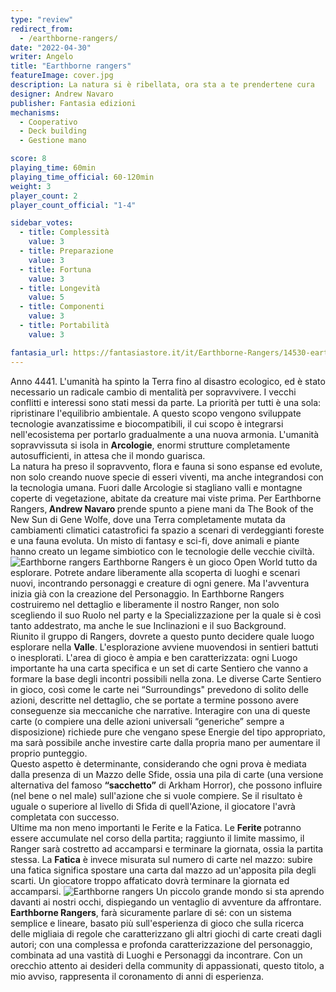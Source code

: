 ```yaml
---
type: "review"
redirect_from:
  - /earthborne-rangers/
date: "2022-04-30"
writer: Angelo
title: "Earthborne rangers"
featureImage: cover.jpg
description: La natura si è ribellata, ora sta a te prendertene cura
designer: Andrew Navaro
publisher: Fantasia edizioni
mechanisms:
  - Cooperativo
  - Deck building
  - Gestione mano

score: 8
playing_time: 60min
playing_time_official: 60-120min
weight: 3
player_count: 2
player_count_official: "1-4"

sidebar_votes:
  - title: Complessità
    value: 3
  - title: Preparazione
    value: 3
  - title: Fortuna
    value: 3
  - title: Longevità
    value: 5
  - title: Componenti
    value: 3
  - title: Portabilità
    value: 3

fantasia_url: https://fantasiastore.it/it/Earthborne-Rangers/14530-earthborne-rangers-set-base-albero-treedom.html
---
```


<Setting>
  Anno 4441. L'umanità ha spinto la Terra fino al disastro ecologico, ed è stato
  necessario un radicale cambio di mentalità per sopravvivere. I vecchi
  conflitti e interessi sono stati messi da parte. La priorità per tutti è una
  sola: ripristinare l'equilibrio ambientale. A questo scopo vengono sviluppate
  tecnologie avanzatissime e biocompatibili, il cui scopo è integrarsi
  nell'ecosistema per portarlo gradualmente a una nuova armonia. L'umanità
  sopravvissuta si isola in <strong>Arcologie</strong>, enormi strutture
  completamente autosufficienti, in attesa che il mondo guarisca.
  <br /> La natura ha preso il sopravvento, flora e fauna si sono espanse ed evolute,
  non solo creando nuove specie di esseri viventi, ma anche integrandosi con la tecnologia
  umana. Fuori dalle Arcologie si stagliano valli e montagne coperte di vegetazione,
  abitate da creature mai viste prima. Per Earthborne Rangers,<strong>
    Andrew Navaro
  </strong> prende spunto a piene mani da The Book of the New Sun di Gene Wolfe,
  dove una Terra completamente mutata da cambiamenti climatici catastrofici fa spazio
  a scenari di verdeggianti foreste e una fauna evoluta. Un misto di fantasy e sci-fi,
  dove animali e piante hanno creato un legame simbiotico con le tecnologie delle
  vecchie civiltà.
</Setting>

<img src="./game1.jpg" alt="Earthborne rangers" />

<Rules>
  Earthborne Rangers è un gioco Open World tutto da esplorare. Potrete andare
  liberamente alla scoperta di luoghi e scenari nuovi, incontrando personaggi e
  creature di ogni genere. Ma l'avventura inizia già con la creazione del
  Personaggio. In Earthborne Rangers costruiremo nel dettaglio e liberamente il
  nostro Ranger, non solo scegliendo il suo Ruolo nel party e la
  Specializzazione per la quale si è così tanto addestrato, ma anche le sue
  Inclinazioni e il suo Background. <br /> Riunito il gruppo di Rangers, dovrete
  a questo punto decidere quale luogo esplorare nella <strong>Valle</strong>.
  L'esplorazione avviene muovendosi in sentieri battuti o inesplorati. L'area di
  gioco è ampia e ben caratterizzata: ogni Luogo importante ha una carta
  specifica e un set di carte Sentiero che vanno a formare la base degli
  incontri possibili nella zona. Le diverse Carte Sentiero in gioco, così come
  le carte nei “Surroundings" prevedono di solito delle azioni, descritte nel
  dettaglio, che se portate a termine possono avere conseguenze sia meccaniche
  che narrative. Interagire con una di queste carte (o compiere una delle azioni
  universali “generiche” sempre a disposizione) richiede pure che vengano spese
  Energie del tipo appropriato, ma sarà possibile anche investire carte dalla
  propria mano per aumentare il proprio punteggio. <br />
  Questo aspetto è determinante, considerando che ogni prova è mediata dalla presenza
  di un Mazzo delle Sfide, ossia una pila di carte (una versione alternativa del
  famoso <strong>“sacchetto”</strong> di Arkham Horror), che possono influire (nel
  bene o nel male) sull'azione che si vuole compiere. Se il risultato è uguale o
  superiore al livello di Sfida di quell'Azione, il giocatore l'avrà completata con
  successo.
  <br />
  Ultime ma non meno importanti le Ferite e la Fatica. Le <strong>
    Ferite
  </strong> potranno essere accumulate nel corso della partita; raggiunto il limite
  massimo, il Ranger sarà costretto ad accamparsi e terminare la giornata, ossia
  la partita stessa. La <strong>Fatica</strong> è invece misurata sul numero di carte
  nel mazzo: subire una fatica significa spostare una carta dal mazzo ad un'apposita
  pila degli scarti. Un giocatore troppo affaticato dovrà terminare la giornata ed
  accamparsi.
</Rules>

<img src="./game2.png?t=1" alt="Earthborne rangers" />

<Feedback>
  Un piccolo grande mondo si sta aprendo davanti ai nostri occhi, dispiegando un
  ventaglio di avventure da affrontare. <strong>Earthborne Rangers</strong>,
  farà sicuramente parlare di sé: con un sistema semplice e lineare, basato più
  sull'esperienza di gioco che sulla ricerca delle migliaia di regole che
  caratterizzano gli altri giochi di carte creati dagli autori; con una
  complessa e profonda caratterizzazione del personaggio, combinata ad una
  vastità di Luoghi e Personaggi da incontrare. Con un orecchio attento ai
  desideri della community di appassionati, questo titolo, a mio avviso,
  rappresenta il coronamento di anni di esperienza.
</Feedback>
